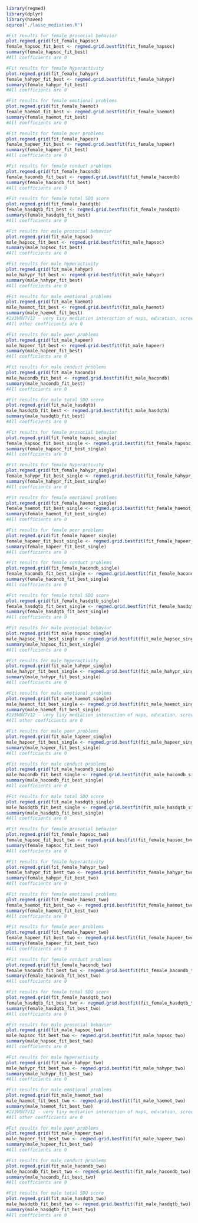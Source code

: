 ```r
library(regmed)
library(dplyr)
library(haven)
source("./lasso_mediation.R")
```

```r
#Fit results for female prosocial behavior 
plot.regmed.grid(fit_female_hapsoc)
female_hapsoc_fit_best <- regmed.grid.bestfit(fit_female_hapsoc)
summary(female_hapsoc_fit_best)
#All coefficients are 0 
```

```r
#Fit results for female hyperactivity 
plot.regmed.grid(fit_female_hahypr)
female_hahypr_fit_best <- regmed.grid.bestfit(fit_female_hahypr)
summary(female_hahypr_fit_best)
#All coefficients are 0 
```

```r
#Fit results for female emotional problems  
plot.regmed.grid(fit_female_haemot)
female_haemot_fit_best <- regmed.grid.bestfit(fit_female_haemot)
summary(female_haemot_fit_best)
#All coefficients are 0 
```

```r
#Fit results for female peer problems  
plot.regmed.grid(fit_female_hapeer)
female_hapeer_fit_best <- regmed.grid.bestfit(fit_female_hapeer)
summary(female_hapeer_fit_best)
#All coefficients are 0 
```

```r
#Fit results for female conduct problems 
plot.regmed.grid(fit_female_hacondb)
female_hacondb_fit_best <- regmed.grid.bestfit(fit_female_hacondb)
summary(female_hacondb_fit_best)
#All coefficients are 0 
```

```r
#Fit results for female total SDQ score  
plot.regmed.grid(fit_female_hasdqtb)
female_hasdqtb_fit_best <- regmed.grid.bestfit(fit_female_hasdqtb)
summary(female_hasdqtb_fit_best)
#All coefficients are 0 
```
```r
#Fit results for male prosocial behavior 
plot.regmed.grid(fit_male_hapsoc)
male_hapsoc_fit_best <- regmed.grid.bestfit(fit_male_hapsoc)
summary(male_hapsoc_fit_best)
#All coefficients are 0 
```

```r
#Fit results for male hyperactivity 
plot.regmed.grid(fit_male_hahypr)
male_hahypr_fit_best <- regmed.grid.bestfit(fit_male_hahypr)
summary(male_hahypr_fit_best)
#All coefficients are 0 
```

```r
#Fit results for male emotional problems  
plot.regmed.grid(fit_male_haemot)
male_haemot_fit_best <- regmed.grid.bestfit(fit_male_haemot)
summary(male_haemot_fit_best)
#2V3V6V7V12 - very tiny mediation interaction of naps, education, screen time, self-care, and household LPA
#All other coefficients are 0 
```

```r
#Fit results for male peer problems  
plot.regmed.grid(fit_male_hapeer)
male_hapeer_fit_best <- regmed.grid.bestfit(fit_male_hapeer)
summary(male_hapeer_fit_best)
#All coefficients are 0 
```

```r
#Fit results for male conduct problems 
plot.regmed.grid(fit_male_hacondb)
male_hacondb_fit_best <- regmed.grid.bestfit(fit_male_hacondb)
summary(male_hacondb_fit_best)
#All coefficients are 0 
```

```r
#Fit results for male total SDQ score  
plot.regmed.grid(fit_male_hasdqtb)
male_hasdqtb_fit_best <- regmed.grid.bestfit(fit_male_hasdqtb)
summary(male_hasdqtb_fit_best)
#All coefficients are 0 
```

```r
#Fit results for female prosocial behavior 
plot.regmed.grid(fit_female_hapsoc_single)
female_hapsoc_fit_best_single <- regmed.grid.bestfit(fit_female_hapsoc_single)
summary(female_hapsoc_fit_best_single)
#All coefficients are 0 
```

```r
#Fit results for female hyperactivity 
plot.regmed.grid(fit_female_hahypr_single)
female_hahypr_fit_best_single <- regmed.grid.bestfit(fit_female_hahypr_single)
summary(female_hahypr_fit_best_single)
#All coefficients are 0 
```

```r
#Fit results for female emotional problems  
plot.regmed.grid(fit_female_haemot_single)
female_haemot_fit_best_single <- regmed.grid.bestfit(fit_female_haemot_single)
summary(female_haemot_fit_best_single)
#All coefficients are 0 
```

```r
#Fit results for female peer problems  
plot.regmed.grid(fit_female_hapeer_single)
female_hapeer_fit_best_single <- regmed.grid.bestfit(fit_female_hapeer_single)
summary(female_hapeer_fit_best_single)
#All coefficients are 0 
```

```r
#Fit results for female conduct problems 
plot.regmed.grid(fit_female_hacondb_single)
female_hacondb_fit_best_single <- regmed.grid.bestfit(fit_female_hacondb_single)
summary(female_hacondb_fit_best_single)
#All coefficients are 0 
```

```r
#Fit results for female total SDQ score  
plot.regmed.grid(fit_female_hasdqtb_single)
female_hasdqtb_fit_best_single <- regmed.grid.bestfit(fit_female_hasdqtb_single)
summary(female_hasdqtb_fit_best_single)
#All coefficients are 0 
```

```r
#Fit results for male prosocial behavior 
plot.regmed.grid(fit_male_hapsoc_single)
male_hapsoc_fit_best_single <- regmed.grid.bestfit(fit_male_hapsoc_single)
summary(male_hapsoc_fit_best_single)
#All coefficients are 0 
```

```r
#Fit results for male hyperactivity 
plot.regmed.grid(fit_male_hahypr_single)
male_hahypr_fit_best_single <- regmed.grid.bestfit(fit_male_hahypr_single)
summary(male_hahypr_fit_best_single)
#All coefficients are 0 
```

```r
#Fit results for male emotional problems  
plot.regmed.grid(fit_male_haemot_single)
male_haemot_fit_best_single <- regmed.grid.bestfit(fit_male_haemot_single)
summary(male_haemot_fit_best_single)
#2V3V6V7V12 - very tiny mediation interaction of naps, education, screen time, self-care, and household LPA
#All other coefficients are 0 
```

```r
#Fit results for male peer problems  
plot.regmed.grid(fit_male_hapeer_single)
male_hapeer_fit_best_single <- regmed.grid.bestfit(fit_male_hapeer_single)
summary(male_hapeer_fit_best_single)
#All coefficients are 0 
```

```r
#Fit results for male conduct problems 
plot.regmed.grid(fit_male_hacondb_single)
male_hacondb_fit_best_single <- regmed.grid.bestfit(fit_male_hacondb_single)
summary(male_hacondb_fit_best_single)
#All coefficients are 0 
```

```r
#Fit results for male total SDQ score  
plot.regmed.grid(fit_male_hasdqtb_single)
male_hasdqtb_fit_best_single <- regmed.grid.bestfit(fit_male_hasdqtb_single)
summary(male_hasdqtb_fit_best_single)
#All coefficients are 0 
```

```r
#Fit results for female prosocial behavior 
plot.regmed.grid(fit_female_hapsoc_two)
female_hapsoc_fit_best_two <- regmed.grid.bestfit(fit_female_hapsoc_two)
summary(female_hapsoc_fit_best_two)
#All coefficients are 0 
```

```r
#Fit results for female hyperactivity 
plot.regmed.grid(fit_female_hahypr_two)
female_hahypr_fit_best_two <- regmed.grid.bestfit(fit_female_hahypr_two)
summary(female_hahypr_fit_best_two)
#All coefficients are 0 
```

```r
#Fit results for female emotional problems  
plot.regmed.grid(fit_female_haemot_two)
female_haemot_fit_best_two <- regmed.grid.bestfit(fit_female_haemot_two)
summary(female_haemot_fit_best_two)
#All coefficients are 0 
```

```r
#Fit results for female peer problems  
plot.regmed.grid(fit_female_hapeer_two)
female_hapeer_fit_best_two <- regmed.grid.bestfit(fit_female_hapeer_two)
summary(female_hapeer_fit_best_two)
#All coefficients are 0 
```

```r
#Fit results for female conduct problems 
plot.regmed.grid(fit_female_hacondb_two)
female_hacondb_fit_best_two <- regmed.grid.bestfit(fit_female_hacondb_two)
summary(female_hacondb_fit_best_two)
#All coefficients are 0 
```

```r
#Fit results for female total SDQ score  
plot.regmed.grid(fit_female_hasdqtb_two)
female_hasdqtb_fit_best_two <- regmed.grid.bestfit(fit_female_hasdqtb_two)
summary(female_hasdqtb_fit_best_two)
#All coefficients are 0 
```

```r
#Fit results for male prosocial behavior 
plot.regmed.grid(fit_male_hapsoc_two)
male_hapsoc_fit_best_two <- regmed.grid.bestfit(fit_male_hapsoc_two)
summary(male_hapsoc_fit_best_two)
#All coefficients are 0 
```

```r
#Fit results for male hyperactivity 
plot.regmed.grid(fit_male_hahypr_two)
male_hahypr_fit_best_two <- regmed.grid.bestfit(fit_male_hahypr_two)
summary(male_hahypr_fit_best_two)
#All coefficients are 0 
```

```r
#Fit results for male emotional problems  
plot.regmed.grid(fit_male_haemot_two)
male_haemot_fit_best_two <- regmed.grid.bestfit(fit_male_haemot_two)
summary(male_haemot_fit_best_two)
#2V3V6V7V12 - very tiny mediation interaction of naps, education, screen time, self-care, and household LPA
#All other coefficients are 0 
```

```r
#Fit results for male peer problems  
plot.regmed.grid(fit_male_hapeer_two)
male_hapeer_fit_best_two <- regmed.grid.bestfit(fit_male_hapeer_two)
summary(male_hapeer_fit_best_two)
#All coefficients are 0 
```

```r
#Fit results for male conduct problems 
plot.regmed.grid(fit_male_hacondb_two)
male_hacondb_fit_best_two <- regmed.grid.bestfit(fit_male_hacondb_two)
summary(male_hacondb_fit_best_two)
#All coefficients are 0 
```

```r
#Fit results for male total SDQ score  
plot.regmed.grid(fit_male_hasdqtb_two)
male_hasdqtb_fit_best_two <- regmed.grid.bestfit(fit_male_hasdqtb_two)
summary(male_hasdqtb_fit_best_two)
#All coefficients are 0 
```